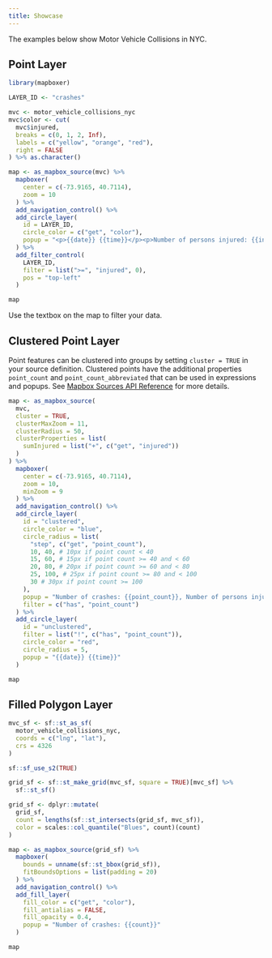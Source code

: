 ```yaml
---
title: Showcase
---
```


The examples below show Motor Vehicle Collisions in NYC.

## Point Layer

```r
library(mapboxer)

LAYER_ID <- "crashes"

mvc <- motor_vehicle_collisions_nyc
mvc$color <- cut(
  mvc$injured,
  breaks = c(0, 1, 2, Inf),
  labels = c("yellow", "orange", "red"),
  right = FALSE
) %>% as.character()

map <- as_mapbox_source(mvc) %>%
  mapboxer(
    center = c(-73.9165, 40.7114),
    zoom = 10
  ) %>%
  add_navigation_control() %>%
  add_circle_layer(
    id = LAYER_ID,
    circle_color = c("get", "color"),
    popup = "<p>{{date}} {{time}}</p><p>Number of persons injured: {{injured}}</p>"
  ) %>%
  add_filter_control(
    LAYER_ID,
    filter = list(">=", "injured", 0),
    pos = "top-left"
  )

map
```

Use the textbox on the map to filter your data.

## Clustered Point Layer

Point features can be clustered into groups by setting `cluster = TRUE` in your source definition. Clustered points have the additional properties `point_count` and `point_count_abbreviated` that can be used in expressions and popups. See [Mapbox Sources API Reference](https://docs.mapbox.com/mapbox-gl-js/style-spec/sources/#geojson) for more details.

```r
map <- as_mapbox_source(
  mvc,
  cluster = TRUE,
  clusterMaxZoom = 11,
  clusterRadius = 50,
  clusterProperties = list(
    sumInjured = list("+", c("get", "injured"))
  )
) %>%
  mapboxer(
    center = c(-73.9165, 40.7114),
    zoom = 10,
    minZoom = 9
  ) %>%
  add_navigation_control() %>%
  add_circle_layer(
    id = "clustered",
    circle_color = "blue",
    circle_radius = list(
      "step", c("get", "point_count"),
      10, 40, # 10px if point count < 40
      15, 60, # 15px if point count >= 40 and < 60
      20, 80, # 20px if point count >= 60 and < 80
      25, 100, # 25px if point count >= 80 and < 100
      30 # 30px if point count >= 100
    ),
    popup = "Number of crashes: {{point_count}}, Number of persons injured: {{sumInjured}}",
    filter = c("has", "point_count")
  ) %>%
  add_circle_layer(
    id = "unclustered",
    filter = list("!", c("has", "point_count")),
    circle_color = "red",
    circle_radius = 5,
    popup = "{{date}} {{time}}"
  )

map
```

## Filled Polygon Layer

```r
mvc_sf <- sf::st_as_sf(
  motor_vehicle_collisions_nyc,
  coords = c("lng", "lat"),
  crs = 4326
)

sf::sf_use_s2(TRUE)

grid_sf <- sf::st_make_grid(mvc_sf, square = TRUE)[mvc_sf] %>%
  sf::st_sf()

grid_sf <- dplyr::mutate(
  grid_sf,
  count = lengths(sf::st_intersects(grid_sf, mvc_sf)),
  color = scales::col_quantile("Blues", count)(count)
)

map <- as_mapbox_source(grid_sf) %>%
  mapboxer(
    bounds = unname(sf::st_bbox(grid_sf)),
    fitBoundsOptions = list(padding = 20)
  ) %>%
  add_navigation_control() %>%
  add_fill_layer(
    fill_color = c("get", "color"),
    fill_antialias = FALSE,
    fill_opacity = 0.4,
    popup = "Number of crashes: {{count}}"
  )

map
```
